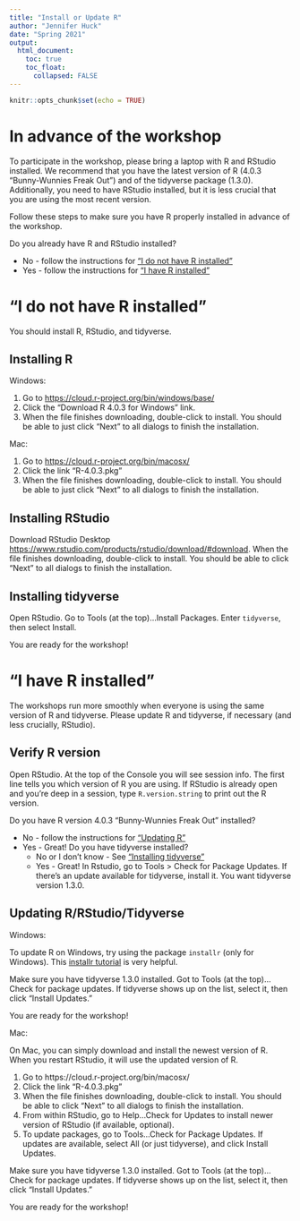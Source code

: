 ```yaml
---
title: "Install or Update R"
author: "Jennifer Huck"
date: "Spring 2021"
output:
  html_document:
    toc: true
    toc_float: 
      collapsed: FALSE
---
```


```r
knitr::opts_chunk$set(echo = TRUE)
```

# In advance of the workshop
To participate in the workshop, please bring a laptop with R and RStudio installed.  We recommend that you have the latest version of R (4.0.3 "Bunny-Wunnies Freak Out") and of the tidyverse package (1.3.0).  Additionally, you need to have RStudio installed, but it is less crucial that you are using the most recent version. 

Follow these steps to make sure you have R properly installed in advance of the workshop.

Do you already have R and RStudio installed? 

* No - follow the instructions for ["I do not have R installed"](#noinstall)
* Yes - follow the instructions for ["I have R installed"](#yesinstall)


# "I do not have R installed" {#noinstall}
You should install R, RStudio, and tidyverse. 

## Installing R
 
Windows:

1. Go to <https://cloud.r-project.org/bin/windows/base/>
2. Click the "Download R 4.0.3 for Windows" link.
3. When the file finishes downloading, double-click to install. You should be able to just click "Next" to all dialogs to finish the installation.
 
Mac:

1. Go to <https://cloud.r-project.org/bin/macosx/>
2. Click the link "R-4.0.3.pkg"
3. When the file finishes downloading, double-click to install. You should be able to just click "Next" to all dialogs to finish the installation.
 
## Installing RStudio 
 
Download RStudio Desktop  <https://www.rstudio.com/products/rstudio/download/#download>.  When the file finishes downloading, double-click to install. You should be able to click "Next" to all dialogs to finish the installation.

## Installing tidyverse {#installtidyverse}
Open RStudio.  Go to Tools (at the top)...Install Packages.  Enter `tidyverse`, then select Install. 

You are ready for the workshop!

# "I have R installed" {#yesinstall}
The workshops run more smoothly when everyone is using the same version of R and tidyverse. Please update R and tidyverse, if necessary (and less crucially, RStudio). 

## Verify R version
Open RStudio.  At the top of the Console you will see session info.  The first line tells you which version of R you are using.  If RStudio is already open and you’re deep in a session, type `R.version.string` to print out the R version.

Do you have R version 4.0.3 "Bunny-Wunnies Freak Out" installed?

* No - follow the instructions for ["Updating R"](#updateR) 
* Yes - Great!  Do you have tidyverse installed?
    + No or I don't know - See ["Installing tidyverse"](#installtidyverse)
    + Yes - Great! In Rstudio, go to Tools > Check for Package Updates.  If there’s an update available for tidyverse, install it.  You want tidyverse version 1.3.0.

## Updating R/RStudio/Tidyverse {#updateR}

Windows:

To update R on Windows, try using the package `installr` (only for Windows). This [installr tutorial](https://www.r-statistics.com/2015/06/a-step-by-step-screenshots-tutorial-for-upgrading-r-on-windows/) is very helpful.  

Make sure you have tidyverse 1.3.0 installed.  Got to Tools (at the top)...Check for package updates.  If tidyverse shows up on the list, select it, then click "Install Updates."

You are ready for the workshop!

Mac:

On Mac, you can simply download and install the newest version of R. When you restart RStudio, it will use the updated version of R.

1. Go to https://cloud.r-project.org/bin/macosx/ 
2. Click the link "R-4.0.3.pkg"
3. When the file finishes downloading, double-click to install. You should be able to click "Next" to all dialogs to finish the installation.
4. From within RStudio, go to Help...Check for Updates to install newer version of RStudio (if available, optional).
5. To update packages, go to Tools...Check for Package Updates. If updates are available, select All (or just tidyverse), and click Install Updates.

Make sure you have tidyverse 1.3.0 installed.  Got to Tools (at the top)...Check for package updates.  If tidyverse shows up on the list, select it, then click "Install Updates."

You are ready for the workshop!
